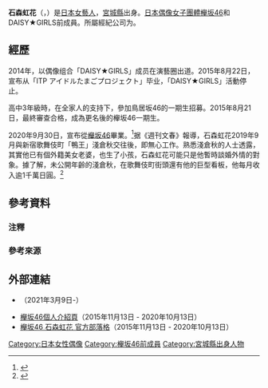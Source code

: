 {{藝人
| 姓名 = 石森虹花
| 類型 = 女藝人
| 圖片 = 
| 外文名 = {{lang|ja|石森 虹花<br/>（いしもり にじか）}}
| 暱稱 = 
| 羅馬拼音 = Ishimor Nijika 
| 國籍 = {{JPN}}
| 出生日期 = {{birth date and age|1997|5|7}}
| 出生地點 = {{flag|JPN}}[[宮城縣|宮城縣]]
| 職業 = [[演員|演員]]、[[歌手|歌手]]
| 經紀公司 = {{link-ja|Seed & Flower|Seed & Flower}}
| 出道作品 = [[沉默的多數_(櫸坂46單曲)|沉默的多數]]
| 出道日期 = {{start date and age|2016|4|6}}
| 相關團體 = DAISY★GIRLS （2014年－2015年）<br/>[[櫸坂46|櫸坂46]]（2005年－2020年）
| imdb = 8167360/
|module = {{Infobox Sakamichi-series member 
|embed=yes
|血型 = A型
| 身高 = {{height|m=1.62}}
|出道日期 = 2015年8月21日
|畢業日期 = 2020年9月30日
|加入時期 = 櫸坂46第1期
|唱片公司 = [[Sony_Music_Records|Sony Records]]
|畢業前所屬團體 = 櫸坂46
|畢業前所屬隊伍 = 漢字櫸坂46
|選拔次數 = 8次
|官方網站 = https://web.archive.org/web/20201007002505/https://www.keyakizaka46.com/s/k46o/artist/01 櫸坂46個人介紹頁
|備註 = 
}}
}}

'''石森虹花'''（{{jpn|j=石森 虹花|hg=いしもり にじか|rm=Ishimor Nijika }}，{{bd|1997年|5月7日}}）是[[日本|日本]][[女藝人|女藝人]]，[[宮城縣|宮城縣]]出身。[[日本偶像|日本偶像女子團體]][[櫸坂46|櫸坂46]]和DAISY★GIRLS前成員。所屬經紀公司为{{link-ja|Seed & Flower|Seed & Flower}}。

==經歷==
2014年，以偶像组合「DAISY★GIRLS」成员在演藝圈出道。2015年8月22日，宣布从「ITP アイドルたまごプロジェクト」毕业，「DAISY★GIRLS」活動停止。

高中3年級時，在全家人的支持下，參加鳥居坂46的一期生招募。2015年8月21日，最終審查合格，成為更名後的櫸坂46一期生。

2020年9月30日，宣布從[[櫸坂46|櫸坂46]]畢業。<ref>{{Cite press|language=ja|url=https://www.keyakizaka46.com/s/k46o/news/detail/O00214?ima=0000|script-title=ja:石森虹花に関しまして|website=欅坂46官方網站|accessdate=2020-09-30|date=2020-09-30|archive-date=2021-02-01|archive-url=https://web.archive.org/web/20210201153643/https://www.keyakizaka46.com/s/k46o/news/detail/O00214?ima=0000|dead-url=no}}</ref>据《週刊文春》報導，石森虹花2019年9月與新宿歌舞伎町「鴨王」淺倉秋交往後，即無心工作。熟悉淺倉秋的人士透露，其實他已有個外籍美女老婆，也生了小孩，石森虹花可能只是他暫時談婚外情的對象。據了解，未公開年齡的淺倉秋，在歌舞伎町街頭還有他的巨型看板，他每月收入逾1千萬日圓。<ref>{{Cite web|url=https://tw.appledaily.com/entertainment/20201004/SO346N42CJASPLOYOZTPOI7AZU/|script-title=櫻坂46石森虹花淪小三　勾搭月薪280萬牛郎|website=蘋果新聞網站|accessdate=2020-10-04|date=2021-01-05|archive-date=2021-01-07|archive-url=https://web.archive.org/web/20210107120857/https://tw.appledaily.com/entertainment/20201004/SO346N42CJASPLOYOZTPOI7AZU/|dead-url=no}}</ref>

== 參考資料 ==
===注釋===
{{NoteFoot}}
{{Reflist|group=注}}
===參考來源===
{{reflist|2}}

== 外部連結 ==
* {{Instagram|ishimori_nijika}}{{ja}}（2021年3月9日-）

*[https://web.archive.org/web/20201007002505/https://www.keyakizaka46.com/s/k46o/artist/01 櫸坂46個人介紹頁]（2015年11月13日 - 2020年10月13日）
*[https://web.archive.org/web/20201009003140/https://www.keyakizaka46.com/s/k46o/diary/member/list?ima=0000&ct=01 櫸坂46 石森虹花 官方部落格]（2015年11月13日 - 2020年10月13日）

{{櫸坂46}}

[[Category:日本女性偶像|Category:日本女性偶像]]
[[Category:櫸坂46前成員|Category:櫸坂46前成員]]
[[Category:宮城縣出身人物|Category:宮城縣出身人物]]